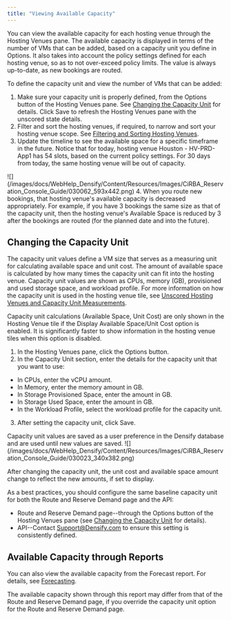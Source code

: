 ```yaml
---
title: "Viewing Available Capacity"
---
```


You can view the available capacity for each hosting venue through the Hosting Venues pane. The available capacity is displayed in terms of the number of VMs that can be added, based on a capacity unit you define in Options. It also takes into account the policy settings defined for each hosting venue, so as to not over-exceed policy limits. The value is always up-to-date, as new bookings are routed.

To define the capacity unit and view the number of VMs that can be added:

1. Make sure your capacity unit is properly defined, from the Options button of the Hosting Venues pane. See [Changing the Capacity Unit](#Changing) for details. Click Save to refresh the Hosting Venues pane with the unscored state details.
2. Filter and sort the hosting venues, if required, to narrow and sort your hosting venue scope. See [Filtering and Sorting Hosting Venues](./Filtering_and_Sorting_Hosting_Venues).
3. Update the timeline to see the available space for a specific timeframe in the future. Notice that for today, hosting venue Houston - HV-PRD-App1 has 54 slots, based on the current policy settings. For 30 days from today, the same hosting venue will be out of capacity.
<Accordion title="Figure: Available Capacity by Timeline">
<Frame>![](/images/docs/WebHelp_Densify/Content/Resources/Images/CiRBA_Reservation_Console_Guide/030062_593x442.png)</Frame>
</Accordion>
4. When you route new bookings, that hosting venue's available capacity is decreased appropriately. For example, if you have 3 bookings the same size as that of the capacity unit, then the hosting venue's Available Space is reduced by 3 after the bookings are routed (for the planned date and into the future).

## Changing the Capacity Unit

The capacity unit values define a VM size that serves as a measuring unit for calculating available space and unit cost. The amount of available space is calculated by how many times the capacity unit can fit into the hosting venue. Capacity unit values are shown as CPUs, memory (GB), provisioned and used storage space, and workload profile. For more information on how the capacity unit is used in the hosting venue tile, see [Unscored Hosting Venues and Capacity Unit Measurements](./Viewing_the_Hosting_Venues_Pane#Unscored).

<Note>
Capacity unit calculations (Available Space, Unit Cost) are only shown in the Hosting Venue tile if the Display Available Space/Unit Cost option is enabled. It is significantly faster to show information in the hosting venue tiles when this option is disabled.
</Note>



1. In the Hosting Venues pane, click the Options button.
2. In the Capacity Unit section, enter the details for the capacity unit that you want to use:

* In CPUs, enter the vCPU amount.
* In Memory, enter the memory amount in GB.
* In Storage Provisioned Space, enter the amount in GB.
* In Storage Used Space, enter the amount in GB.
* In the Workload Profile, select the workload profile for the capacity unit.

3. After setting the capacity unit, click Save.
<Note>
Capacity unit values are saved as a user preference in the Densify database and are used until new values are saved.
</Note>


<Accordion title="Figure: Entering Capacity Unit Values">
<Frame>![](/images/docs/WebHelp_Densify/Content/Resources/Images/CiRBA_Reservation_Console_Guide/030023_340x382.png)</Frame>
</Accordion>


After changing the capacity unit, the unit cost and available space amount change to reflect the new amounts, if set to display.

As a best practices, you should configure the same baseline capacity unit for both the Route and Reserve Demand page and the API:

* Route and Reserve Demand page--through the Options button of the Hosting Venues pane (see [Changing the Capacity Unit](#Changing) for details).
* API--Contact [Support@Densify.com](mailto:Support@Densify.com) to ensure this setting is consistently defined.

## Available Capacity through Reports

You can also view the available capacity from the Forecast report. For details, see [Forecasting](../Reporting_Framework/Forecasting).

The available capacity shown through this report may differ from that of the Route and Reserve Demand page, if you override the capacity unit option for the Route and Reserve Demand page.
